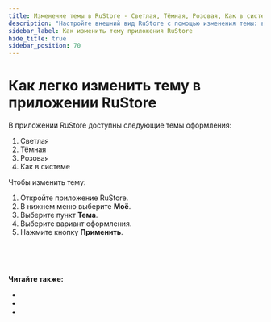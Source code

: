 ```yaml
---
title: Изменение темы в RuStore - Светлая, Тёмная, Розовая, Как в системе
description: "Настройте внешний вид RuStore с помощью изменения темы: выберите из Светлой, Тёмной, Розовой или адаптируйте к стилю системы. Просто откройте приложение, выберите пункт 'Тема' в меню, и примените свой выбор."
sidebar_label: Как изменить тему приложения RuStore
hide_title: true
sidebar_position: 70
---
```


# Как легко изменить тему в приложении RuStore

В приложении RuStore доступны следующие темы оформления:

1. Светлая
2. Тёмная
3. Розовая
4. Как в системе

Чтобы изменить тему:

1. Откройте приложение RuStore.
2. В нижнем меню выберите **Моё**. 
3. Выберите пункт **Тема**.
4. Выберите вариант оформления.
5. Нажмите кнопку **Применить**.


&nbsp;

&nbsp;



**Читайте также:**

- 

- 

- 